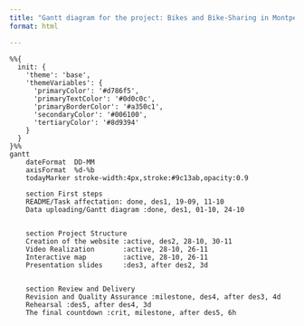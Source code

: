 ```yaml
---
title: "Gantt diagram for the project: Bikes and Bike-Sharing in Montpellier 2024"
format: html

---
```


```mermaid
%%{
  init: {
    'theme': 'base',
    'themeVariables': {
      'primaryColor': '#d786f5',
      'primaryTextColor': '#0d0c0c',
      'primaryBorderColor': '#a350c1',
      'secondaryColor': '#006100',
      'tertiaryColor': '#8d9394'
    }
  }
}%%
gantt
    dateFormat  DD-MM
    axisFormat  %d-%b
    todayMarker stroke-width:4px,stroke:#9c13ab,opacity:0.9

    section First steps
    README/Task affectation: done, des1, 19-09, 11-10
    Data uploading/Gantt diagram :done, des1, 01-10, 24-10


    section Project Structure 
    Creation of the website :active, des2, 28-10, 30-11
    Video Realization       :active, 28-10, 26-11
    Interactive map         :active, 28-10, 26-11 
    Presentation slides     :des3, after des2, 3d


    section Review and Delivery
    Revision and Quality Assurance :milestone, des4, after des3, 4d
    Rehearsal :des5, after des4, 3d
    The final countdown :crit, milestone, after des5, 6h
```